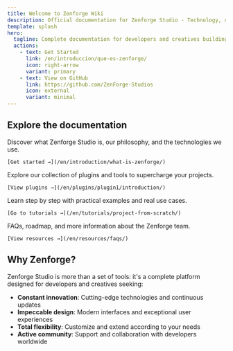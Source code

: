 ```yaml
---
title: Welcome to Zenforge Wiki
description: Official documentation for Zenforge Studio - Technology, design and innovation
template: splash
hero:
  tagline: Complete documentation for developers and creatives building the future with Zenforge Studio
  actions:
    - text: Get Started
      link: /en/introduccion/que-es-zenforge/
      icon: right-arrow
      variant: primary
    - text: View on GitHub
      link: https://github.com/ZenForge-Studios
      icon: external
      variant: minimal
---
```



## Explore the documentation

<CardGrid stagger>
  <Card title="Introduction" icon="open-book">
    Discover what Zenforge Studio is, our philosophy, and the technologies we use.
    
    [Get started →](/en/introduction/what-is-zenforge/)
  </Card>
  
  <Card title="Plugins" icon="puzzle">
    Explore our collection of plugins and tools to supercharge your projects.
    
    [View plugins →](/en/plugins/plugin1/introduction/)
  </Card>
  
  <Card title="Tutorials" icon="rocket">
    Learn step by step with practical examples and real use cases.
    
    [Go to tutorials →](/en/tutorials/project-from-scratch/)
  </Card>
  
  <Card title="Resources" icon="information">
    FAQs, roadmap, and more information about the Zenforge team.
    
    [View resources →](/en/resources/faqs/)
  </Card>
</CardGrid>

## Why Zenforge?

Zenforge Studio is more than a set of tools: it's a complete platform designed for developers and creatives seeking:

- **Constant innovation**: Cutting-edge technologies and continuous updates
- **Impeccable design**: Modern interfaces and exceptional user experiences
- **Total flexibility**: Customize and extend according to your needs
- **Active community**: Support and collaboration with developers worldwide